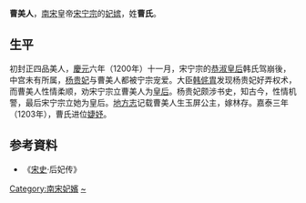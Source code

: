 {{東亞女性歷史人物
|名稱 =曹美人
|身份 =南宋妃嫔
|國家 =
|屆數 =
|最高職務 =
|前任 = 
|繼任 = 
|畫像=
|說明=
|姓=曹
|名=
|姓名=
|字=
|官職 =
|封爵 =
|职业 =
|位號=美人→婕妤
|位階
|御稱號 =<!--日本皇族之稱號-->
|宮號1 =<!--日本皇族之宮號-->
|宮號2 =<!--朝鮮王族之宮號-->
|封地 =
|神號 =
|尊號 =
|族裔 = 
|旗籍 =<!--清朝旗人專用-->
|氏族 =
|府邸 =
|世系 = 
|初名 =
|乳名 =<!--日本、朝鮮、琉球以外人物用-->
|幼名 =<!--日本人用-->
|兒名 =<!--朝鮮人用-->
|童名 =<!--琉球人用-->
|小字=
|號=
|法號=
|院號=
|其他名號=
|出生年=
|出生地=
|婚年=
|逝世年=
|逝世地=
|諡號=
|墳墓=
|父親=
|嫡母=
|母親=
|夫=[[宋宁宗|宋宁宗]]
|婚姻名份=
|夫之父=[[宋光宗|宋光宗]]
|夫之母=[[慈懿皇后|李皇后]]
|夫之嫡母=
|兄弟=
|姊妹=
|嫡兄弟=
|嫡姊妹=
|庶兄弟=
|庶姊妹=
|同胞兄弟=
|同胞姊妹=
|異母兄弟=
|異母姊妹=
|異父兄弟=
|異父姊妹=
|繼兄弟=
|繼姊妹=
|子=
|女=
|養子=
|養女=
|繼女=
|其他親屬 =
|經歷 = 
|著作 =
|注釋=
}}
'''曹美人'''，[[南宋|南宋]]皇帝[[宋宁宗|宋宁宗]]的[[妃嫔|妃嫔]]，姓'''曹氏'''。
== 生平 ==
初封正四品美人，[[慶元_(年號)|慶元]]六年（1200年）十一月，宋宁宗的[[恭淑皇后|恭淑皇后]]韩氏驾崩後，中宫未有所属，[[恭圣仁烈皇后|杨贵妃]]与曹美人都被宁宗宠爱。大臣[[韩侂胄|韩侂胄]]发现杨贵妃好弄权术，而曹美人性情柔顺，劝宋宁宗立曹美人为[[皇后|皇后]]。杨贵妃颇涉书史，知古今，性情机警，最后宋宁宗立她为皇后。[[地方志|地方志]]记载曹美人生玉屏公主，嫁林存。嘉泰三年（1203年），曹氏进位[[婕妤|婕妤]]。

== 参考資料 ==
*《[[宋史|宋史]]·后妃传》

[[Category:南宋妃嬪|Category:南宋妃嬪]]
[[Category:曹姓|~]]